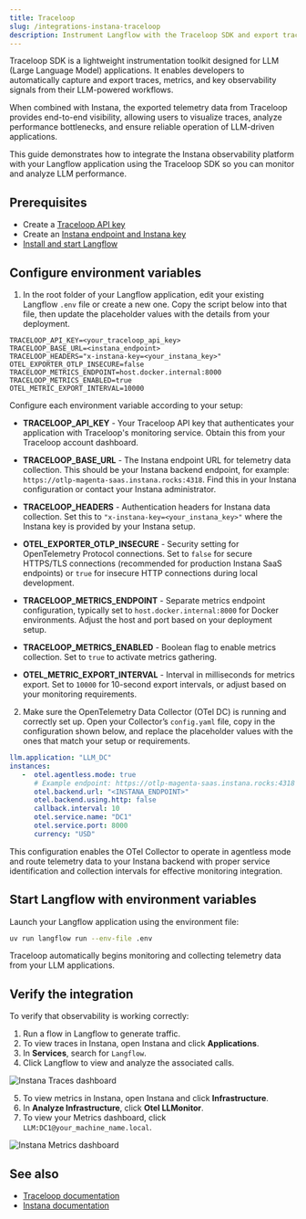 ```yaml
---
title: Traceloop
slug: /integrations-instana-traceloop
description: Instrument Langflow with the Traceloop SDK and export traces and metrics to Instana using OpenTelemetry.
---
```


Traceloop SDK is a lightweight instrumentation toolkit designed for LLM (Large Language Model) applications. It enables developers to automatically capture and export traces, metrics, and key observability signals from their LLM-powered workflows.

When combined with Instana, the exported telemetry data from Traceloop provides end-to-end visibility, allowing users to visualize traces, analyze performance bottlenecks, and ensure reliable operation of LLM-driven applications.

This guide demonstrates how to integrate the Instana observability platform with your Langflow application using the Traceloop SDK so you can monitor and analyze LLM performance.

## Prerequisites

- Create a [Traceloop API key](https://app.traceloop.com/settings/api-key)
- Create an [Instana endpoint and Instana key](https://www.ibm.com/docs/en/instana-observability/1.0.302)
- [Install and start Langflow](/get-started-installation)

## Configure environment variables

1. In the root folder of your Langflow application, edit your existing Langflow `.env` file or create a new one.
Copy the script below into that file, then update the placeholder values with the details from your deployment.

```text
TRACELOOP_API_KEY=<your_traceloop_api_key>
TRACELOOP_BASE_URL=<instana_endpoint>
TRACELOOP_HEADERS="x-instana-key=<your_instana_key>"
OTEL_EXPORTER_OTLP_INSECURE=false
TRACELOOP_METRICS_ENDPOINT=host.docker.internal:8000
TRACELOOP_METRICS_ENABLED=true
OTEL_METRIC_EXPORT_INTERVAL=10000
```

Configure each environment variable according to your setup:

   - **TRACELOOP_API_KEY** - Your Traceloop API key that authenticates your application with Traceloop's monitoring service. Obtain this from your Traceloop account dashboard.

   - **TRACELOOP_BASE_URL** - The Instana endpoint URL for telemetry data collection. This should be your Instana backend endpoint, for example: `https://otlp-magenta-saas.instana.rocks:4318`. Find this in your Instana configuration or contact your Instana administrator.

   - **TRACELOOP_HEADERS** - Authentication headers for Instana data collection. Set this to `"x-instana-key=<your_instana_key>"` where the Instana key is provided by your Instana setup.

   - **OTEL_EXPORTER_OTLP_INSECURE** - Security setting for OpenTelemetry Protocol connections. Set to `false` for secure HTTPS/TLS connections (recommended for production Instana SaaS endpoints) or `true` for insecure HTTP connections during local development.

   - **TRACELOOP_METRICS_ENDPOINT** - Separate metrics endpoint configuration, typically set to `host.docker.internal:8000` for Docker environments. Adjust the host and port based on your deployment setup.

   - **TRACELOOP_METRICS_ENABLED** - Boolean flag to enable metrics collection. Set to `true` to activate metrics gathering.

   - **OTEL_METRIC_EXPORT_INTERVAL** - Interval in milliseconds for metrics export. Set to `10000` for 10-second export intervals, or adjust based on your monitoring requirements.

2. Make sure the OpenTelemetry Data Collector (OTel DC) is running and correctly set up.
Open your Collector’s `config.yaml` file, copy in the configuration shown below, and replace the placeholder values with the ones that match your setup or requirements.

```yaml
llm.application: "LLM_DC"
instances:
   -  otel.agentless.mode: true
      # Example endpoint: https://otlp-magenta-saas.instana.rocks:4318
      otel.backend.url: "<INSTANA_ENDPOINT>"
      otel.backend.using.http: false
      callback.interval: 10
      otel.service.name: "DC1"
      otel.service.port: 8000
      currency: "USD"
```

This configuration enables the OTel Collector to operate in agentless mode and route telemetry data to your Instana backend with proper service identification and collection intervals for effective monitoring integration.

## Start Langflow with environment variables

Launch your Langflow application using the environment file:
```bash
uv run langflow run --env-file .env
```

Traceloop automatically begins monitoring and collecting telemetry data from your LLM applications.

## Verify the integration

To verify that observability is working correctly:

1. Run a flow in Langflow to generate traffic.
2. To view traces in Instana, open Instana and click **Applications**.
3. In **Services**, search for `Langflow`.
4. Click Langflow to view and analyze the associated calls.

![Instana Traces dashboard](/img/instana-traces-dashboard.png)

5. To view metrics in Instana, open Instana and click **Infrastructure**.
6. In **Analyze Infrastructure**, click **Otel LLMonitor**.
7. To view your Metrics dashboard, click `LLM:DC1@your_machine_name.local`.

![Instana Metrics dashboard](/img/instana-metrics-dashboard.png)

## See also

* [Traceloop documentation](https://www.traceloop.com/docs/introduction)
* [Instana documentation](https://www.ibm.com/docs/en/instana-observability/current)